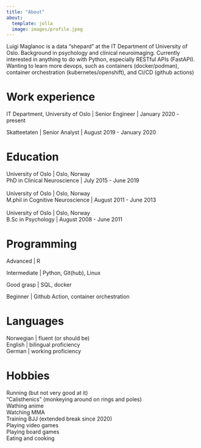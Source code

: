 ```yaml
---
title: "About"
about:
  template: jolla
  image: images/profile.jpeg
---
```


Luigi Maglanoc is a data "shepard" at the IT Department of University of Oslo. Background in 
psychology and clinical neuroimaging. Currently interested in anything to do with Python, 
especially RESTful APIs (FastAPI). Wanting to learn more devops, such as containers (docker/podman),
container orchestration (kubernetes/openshift), and CI/CD (github actions)

# Work experience

IT Department, University of Oslo | Senior Engineer | January 2020 - present

Skatteetaten | Senior Analyst | August 2019 - January 2020

# Education

University of Oslo | Oslo, Norway
<br>
PhD in Clinical Neuroscience | July 2015 - June 2019
<br>
<br>
University of Oslo | Oslo, Norway
<br>
M.phil in Cognitive Neuroscience | August 2011 - June 2013
<br>
<br>
University of Oslo | Oslo, Norway
<br>
B.Sc in Psychology | August 2008 - June 2011

# Programming

Advanced | R

Intermediate | Python, Git(hub), Linux

Good grasp | SQL, docker

Beginner | Github Action, container orchestration

# Languages

Norwegian | fluent (or should be)
<br>
English | bilingual proficiency
<br>
German | working proficiency


# Hobbies
Running (but not very good at it)
<br>
"Calisthenics" (monkeying around on rings and poles)
<br>
Wathing anime
<br>
Watching MMA
<br>
Training BJJ (extended break since 2020)
<br>
Playing video games
<br>
Playing board games
<br>
Eating and cooking